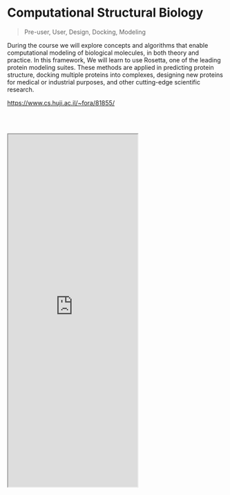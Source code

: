 # Computational Structural Biology

> Pre-user, User, Design, Docking, Modeling

During the course we will explore concepts and algorithms that enable computational modeling of biological molecules, in both theory and practice. In this framework, We will learn to use Rosetta, one of the leading protein modeling suites. These methods are applied in predicting protein structure, docking multiple proteins into complexes, designing new proteins for medical or industrial purposes, and other cutting-edge scientific research.

https://www.cs.huji.ac.il/~fora/81855/

<br></br>
<iframe className="w-full" height="815" src="https://www.cs.huji.ac.il/~fora/81855/"></iframe>
